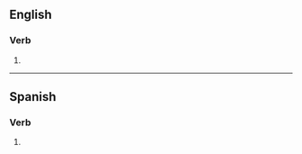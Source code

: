 {{also|chafés}}
==English==

===Verb===
{{head|en|verb form}}

# {{en-third-person singular of|chafe}}

----

==Spanish==

===Verb===
{{head|es|verb form}}

# {{es-verb form of|chafar}}